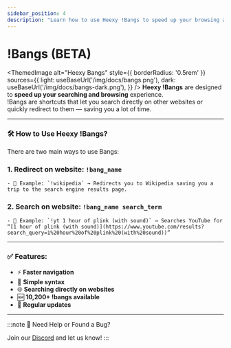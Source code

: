 ---
sidebar_position: 4
description: "Learn how to use Heexy !Bangs to speed up your browsing and searching experience with over 10,200+ shortcuts."
---

# !Bangs (BETA)
<ThemedImage
  alt="Heexy Bangs"
  style={{ borderRadius: '0.5rem' }}
  sources={{
    light: useBaseUrl('/img/docs/bangs.png'),
    dark: useBaseUrl('/img/docs/bangs-dark.png'),
  }}
/>
**Heexy !Bangs** are designed to **speed up your searching and browsing** experience.  
!Bangs are shortcuts that let you search directly on other websites or quickly redirect to them — saving you a lot of time.

---

### 🛠️ How to Use Heexy !Bangs?
There are two main ways to use Bangs:
### 1. Redirect on website: `!bang_name`
    - 🚀 Example: `!wikipedia` → Redirects you to Wikipedia saving you a trip to the search engine results page.
### 2. Search on website: `!bang_name search_term`
    - 🚀 Example: `!yt 1 hour of plink (with sound)` → Searches YouTube for “[1 hour of plink (with sound)](https://www.youtube.com/results?search_query=1%20hour%20of%20plink%20(with%20sound))”
---

### ✅ Features: 
- ⚡ **Faster navigation**  
- 🧠 **Simple syntax**  
- 🌐 **Searching directly on websites**  
- 🆕 **10,200+ !bangs available**  
- 🔄 **Regular updates**  
---

:::note
💬 Need Help or Found a Bug?

Join our [Discord](https://discord.gg/uWUQKsm2HU) and let us know! 
:::
